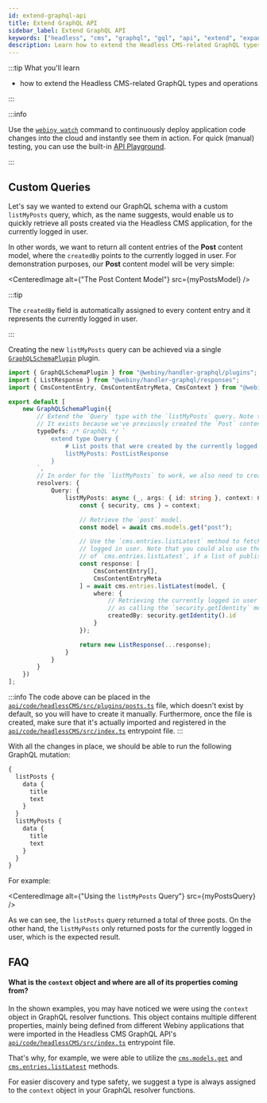 ```yaml
---
id: extend-graphql-api
title: Extend GraphQL API
sidebar_label: Extend GraphQL API
keywords: ["headless", "cms", "graphql", "gql", "api", "extend", "expand"]
description: Learn how to extend the Headless CMS-related GraphQL types and operations.
---
```



:::tip What you'll learn

- how to extend the Headless CMS-related GraphQL types and operations

:::

:::info

Use the [`webiny watch`](/docs/how-to-guides/use-watch-command) command to continuously deploy application code changes into the cloud and instantly see them in action. For quick (manual) testing, you can use the built-in [API Playground](/docs/how-to-guides/webiny-applications/admin-area/api-playground/).

:::

## Custom Queries

Let's say we wanted to extend our GraphQL schema with a custom `listMyPosts` query, which, as the name suggests, would enable us to quickly retrieve all posts created via the Headless CMS application, for the currently logged in user.

In other words, we want to return all content entries of the **Post** content model, where the `createdBy` points to the currently logged in user. For demonstration purposes, our **Post** content model will be very simple:

<CenteredImage alt={"The Post Content Model"} src={myPostsModel} />

:::tip

The `createdBy` field is automatically assigned to every content entry and it represents the currently logged in user.

:::

Creating the new `listMyPosts` query can be achieved via a single [`GraphQLSchemaPlugin`](https://github.com/webiny/webiny-js/blob/v5.11.0/packages/handler-graphql/src/plugins/GraphQLSchemaPlugin.ts#L10) plugin.

```ts title="api/code/headlessCMS/src/plugins/posts.ts"
import { GraphQLSchemaPlugin } from "@webiny/handler-graphql/plugins";
import { ListResponse } from "@webiny/handler-graphql/responses";
import { CmsContentEntry, CmsContentEntryMeta, CmsContext } from "@webiny/api-headless-cms/types";

export default [
    new GraphQLSchemaPlugin({
        // Extend the `Query` type with the `listMyPosts` query. Note the `PostListResponse` type.
        // It exists because we've previously created the `Post` content model via Admin Area.
        typeDefs: /* GraphQL */ `
            extend type Query {
                # List posts that were created by the currently logged in user.
                listMyPosts: PostListResponse
            }
        `,
        // In order for the `listMyPosts` to work, we also need to create a resolver function.
        resolvers: {
            Query: {
                listMyPosts: async (_, args: { id: string }, context: CmsContext) => {
                    const { security, cms } = context;

                    // Retrieve the `post` model.
                    const model = await cms.models.get("post");

                    // Use the `cms.entries.listLatest` method to fetch latest entries for the currently
                    // logged in user. Note that you could also use the `listPublished` method here instead
                    // of `cms.entries.listLatest`, if a list of published posts is what you need.
                    const response: [
                        CmsContentEntry[],
                        CmsContentEntryMeta
                    ] = await cms.entries.listLatest(model, {
                        where: {
                            // Retrieving the currently logged in user is as easy
                            // as calling the `security.getIdentity` method.
                            createdBy: security.getIdentity().id
                        }
                    });

                    return new ListResponse(...response);
                }
            }
        }
    })
];
```

:::info
The code above can be placed in the [`api/code/headlessCMS/src/plugins/posts.ts`](https://github.com/webiny/webiny-examples/blob/master/headless-cms/extend-graphql-api/custom-queries/api/code/headlessCMS/src/plugins/posts.ts) file, which doesn't exist by default, so you will have to create it manually. Furthermore, once the file is created, make sure that it's actually imported and registered in the [`api/code/headlessCMS/src/index.ts`](https://github.com/webiny/webiny-examples/blob/master/headless-cms/extend-graphql-api/custom-queries/api/code/headlessCMS/src/index.ts) entrypoint file.
:::

With all the changes in place, we should be able to run the following GraphQL mutation:

```graphql
{
  listPosts {
    data {
      title
      text
    }
  }
  listMyPosts {
    data {
      title
      text
    }
  }
}
```

For example:

<CenteredImage alt={"Using the `listMyPosts` Query"} src={myPostsQuery} />

As we can see, the `listPosts` query returned a total of three posts. On the other hand, the `listMyPosts` only returned posts for the currently logged in user, which is the expected result.

## FAQ

#### What is the `context` object and where are all of its properties coming from?

In the shown examples, you may have noticed we were using the `context` object in GraphQL resolver functions. This object contains multiple different properties, mainly being defined from different Webiny applications that were imported in the Headless CMS GraphQL API's [`api/code/headlessCMS/src/index.ts`](https://github.com/webiny/webiny-examples/blob/master/headless-cms/extend-graphql-api/custom-queries/api/code/headlessCMS/src/index.ts) entrypoint file.

That's why, for example, we were able to utilize the [`cms.models.get`](https://github.com/webiny/webiny-js/blob/v5.11.0/packages/api-headless-cms/src/content/plugins/crud/contentModel.crud.ts#L126) and [`cms.entries.listLatest`](https://github.com/webiny/webiny-js/blob/v5.11.0/packages/api-headless-cms/src/content/plugins/crud/contentEntry.crud.ts#L286) methods.

For easier discovery and type safety, we suggest a type is always assigned to the `context` object in your GraphQL resolver functions.
